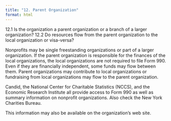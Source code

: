 ```yaml
---
title: "12. Parent Organization"
format: html
---
```


12.1 Is the organization a par­ent organization or a branch of a larger organization?
12.2 Do resources flow from the parent organization to the local organization or visa-versa?

Nonprofits may be single freestanding organizations or part of a larger organization.  If the parent organization is responsible for the finances of the local organizations, the local organizations are not required to file Form 990. Even if they are financially independent, some funds may flow between them. Parent organizations may contribute to local organizations or fundraising from local organizations may flow to the parent organization.

Candid, the National Center for Charitable Statistics (NCCS), and the Economic Research Institute all provide access to Form 990 as well as summary information on nonprofit organizations. Also check the New York Charities Bureau.

This information may also be available on the organization’s web site.